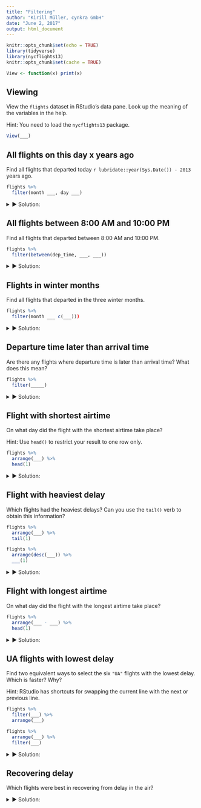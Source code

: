 ```yaml
---
title: "Filtering"
author: "Kirill Müller, cynkra GmbH"
date: "June 2, 2017"
output: html_document
---
```


```r
knitr::opts_chunk$set(echo = TRUE)
library(tidyverse)
library(nycflights13)
knitr::opts_chunk$set(cache = TRUE)

View <- function(x) print(x)
```

## Viewing

View the `flights` dataset in RStudio's data pane. Look up the meaning of the variables in the help.

Hint: You need to load the `nycflights13` package.
    
```r
View(___)
```

## All flights on this day x years ago

Find all flights that departed today `r lubridate::year(Sys.Date()) - 2013` years ago.

```r
flights %>%
  filter(month ___, day ___)
```

<details>
<summary>&#x25BA; Solution:</summary>
Be careful with the equality operator `==`:

```r
flights %>% 
  filter(month = 6, day = 2)

flights %>% 
  filter(month == 6, day == 2)
```

Can we make a dynamic query?

```r
flights %>% 
  filter(
    month == lubridate::month(Sys.Date()),
    day == lubridate::day(Sys.Date())
  )
```

Can we use arguments?

```r
month_ <- lubridate::month(Sys.Date())
day_ <- lubridate::day(Sys.Date())
flights %>% 
  filter(
    month == month_,
    day == day_
  )
```
</details>

## All flights between 8:00 AM and 10:00 PM

Find all flights that departed between 8:00 AM and 10:00 PM.

```r
flights %>%
  filter(between(dep_time, ___, ___))
```

<details>
<summary>&#x25BA; Solution:</summary>
```r
flights %>% 
  filter(dep_time >= 800, dep_time <= 2200)
```

```r
flights %>% 
  filter(between(dep_time, 800, 2200))
```
</details>

## Flights in winter months

Find all flights that departed in the three winter months.

```r
flights %>%
  filter(month ___ c(___)))
```

<details>
<summary>&#x25BA; Solution:</summary>
```r
flights %>%
  filter(month %in% c(12, 1, 2))
```

```r
winter_months <- c(12, 1, 2)
flights %>%
  filter(month %in% winter_months)
```
</details>

## Departure time later than arrival time

Are there any flights where departure time is later than arrival time? What does this mean?

```r
flights %>%
  filter(_____)
```

<details>
<summary>&#x25BA; Solution:</summary>
```r
flights %>% 
  filter(dep_time > arr_time)
```
</details>

## Flight with shortest airtime

On what day did the flight with the shortest airtime take place?

Hint: Use `head()` to restrict your result to one row only.

```r
flights %>% 
  arrange(___) %>%
  head(1)
```

<details>
<summary>&#x25BA; Solution:</summary>
```r
flights %>% 
  arrange(air_time) %>%
  head(1)
```
</details>

## Flight with heaviest delay

Which flights had the heaviest delays? Can you use the `tail()` verb to obtain this information?

```r
flights %>% 
  arrange(___) %>%
  tail(1)

flights %>% 
  arrange(desc(___)) %>%
  ___(1)
```

<details>
<summary>&#x25BA; Solution:</summary>
```r
flights %>% 
  arrange(arr_delay) %>%
  tail(1)
```

Why doesn't this give the result we're looking for? Can we use a filter?

```r
flights %>% 
  filter(!is.na(arr_delay)) %>%
  arrange(arr_delay) %>%
  tail(1)
```

Or the pattern below?

```r
flights %>% 
  arrange(!is.na(arr_delay), arr_delay) %>%
  tail(1)
```

Usually it's easiest to sort in descending order:

```r
flights %>% 
  arrange(-arr_delay) %>%
  head(1)
```

```r
flights %>% 
  arrange(desc(arr_delay)) %>%
  head(1)
```
</details>

## Flight with longest airtime

On what day did the flight with the longest airtime take place?

```r
flights %>% 
  arrange(___ - ___) %>%
  head(1)
```

<details>
<summary>&#x25BA; Solution:</summary>
```r
flights %>% 
  arrange(desc(air_time)) %>%
  head(1)
```
</details>

## UA flights with lowest delay

Find two equivalent ways to select the six `"UA"` flights with the lowest delay. Which is faster? Why?

Hint: RStudio has shortcuts for swapping the current line with the next or previous line.

```r
flights %>%
  filter(___) %>%
  arrange(___)

flights %>%
  arrange(___) %>%
  filter(___)
```

<details>
<summary>&#x25BA; Solution:</summary>
If we filter first, fewer observations need to be sorted.

```r
flights %>% 
  filter(carrier == "UA") %>%
  arrange(arr_delay)
```


```r
flights %>% 
  arrange(arr_delay) %>%
  filter(carrier == "UA")
```
</details>

## Recovering delay

Which flights were best in recovering from delay in the air?

<details>
<summary>&#x25BA; Solution:</summary>
```r
flights %>% 
  arrange(dep_delay - arr_delay)
```
</details>
